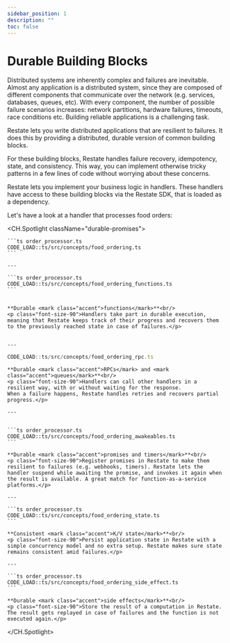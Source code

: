```yaml
---
sidebar_position: 1
description: ""
toc: false
---
```




# Durable Building Blocks

Distributed systems are inherently complex and failures are inevitable.
Almost any application is a distributed system, since they are composed of different components that communicate over the network (e.g. services, databases, queues, etc).
With every component, the number of possible failure scenarios increases: network partitions, hardware failures, timeouts, race conditions etc.
Building reliable applications is a challenging task.

Restate lets you write distributed applications that are resilient to failures.
It does this by providing a distributed, durable version of common building blocks.

For these building blocks, Restate handles failure recovery, idempotency, state, and consistency.
This way, you can implement otherwise tricky patterns in a few lines of code without worrying about these concerns.

Restate lets you implement your business logic in handlers.
These handlers have access to these building blocks via the Restate SDK, that is loaded as a dependency.

Let's have a look at a handler that processes food orders:

<CH.Spotlight className="durable-promises">

    ```ts order_processor.ts
    CODE_LOAD::ts/src/concepts/food_ordering.ts
    ```

    ---

    ```ts order_processor.ts
    CODE_LOAD::ts/src/concepts/food_ordering_functions.ts
    ```


    **Durable <mark class="accent">functions</mark>**<br/>
    <p class="font-size-90">Handlers take part in durable execution, meaning that Restate keeps track of their progress and recovers them to the previously reached state in case of failures.</p>


    ---

```ts order_processor.ts
CODE_LOAD::ts/src/concepts/food_ordering_rpc.ts
```



    **Durable <mark class="accent">RPCs</mark> and <mark class="accent">queues</mark>**<br/>
    <p class="font-size-90">Handlers can call other handlers in a resilient way, with or without waiting for the response.
    When a failure happens, Restate handles retries and recovers partial progress.</p>

    ---


    ```ts order_processor.ts
    CODE_LOAD::ts/src/concepts/food_ordering_awakeables.ts
    ```

    **Durable <mark class="accent">promises and timers</mark>**<br/>
    <p class="font-size-90">Register promises in Restate to make them resilient to failures (e.g. webhooks, timers). Restate lets the handler suspend while awaiting the promise, and invokes it again when the result is available. A great match for function-as-a-service platforms.</p>

    ---

    ```ts order_processor.ts
    CODE_LOAD::ts/src/concepts/food_ordering_state.ts
    ```

    **Consistent <mark class="accent">K/V state</mark>**<br/>
    <p class="font-size-90">Persist application state in Restate with a simple concurrency model and no extra setup. Restate makes sure state remains consistent amid failures.</p>

    ---

    ```ts order_processor.ts
    CODE_LOAD::ts/src/concepts/food_ordering_side_effect.ts
    ```

    **Durable <mark class="accent">side effects</mark>**<br/>
    <p class="font-size-90">Store the result of a computation in Restate. The result gets replayed in case of failures and the function is not executed again.</p>

</CH.Spotlight>

